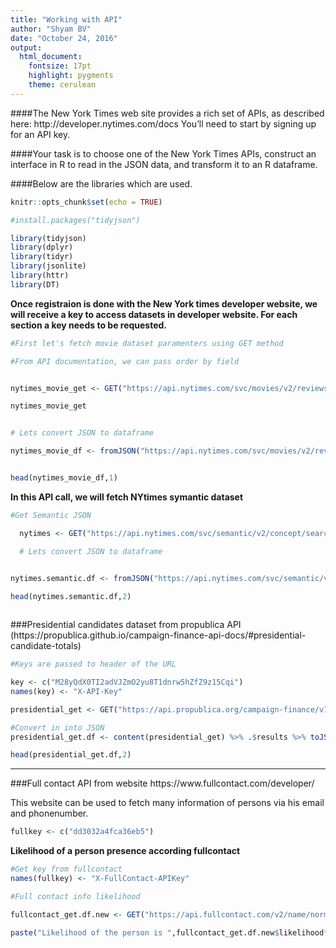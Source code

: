 ```yaml
---
title: "Working with API"
author: "Shyam BV"
date: "October 24, 2016"
output:
  html_document:
    fontsize: 17pt
    highlight: pygments
    theme: cerulean
---
```



####The New York Times web site provides a rich set of APIs, as described here: http://developer.nytimes.com/docs You’ll need to start by signing up for an API key.

####Your task is to choose one of the New York Times APIs, construct an interface in R to read in the JSON data, and transform it to an R dataframe.

####Below are the libraries which are used. 

```r
knitr::opts_chunk$set(echo = TRUE)

#install.packages("tidyjson")

library(tidyjson)
library(dplyr)
library(tidyr)
library(jsonlite)
library(httr)
library(DT)

```


**Once registraion is done with the New York times developer website, we will receive a key to access datasets in developer website. For each section a key needs to be requested.**

```r

#First let's fetch movie dataset paramenters using GET method

#From API documentation, we can pass order by field


nytimes_movie_get <- GET("https://api.nytimes.com/svc/movies/v2/reviews/all.json",query = list(api_key = "5ca6581c5c0c4d22a89d258eaeb17846",order="by-title",offset=20))

nytimes_movie_get


# Lets convert JSON to dataframe

nytimes_movie_df <- fromJSON("https://api.nytimes.com/svc/movies/v2/reviews/all.json?api_key=5ca6581c5c0c4d22a89d258eaeb17846") %>% data.frame()


head(nytimes_movie_df,1)

```


**In this API call, we will fetch NYtimes symantic dataset**

```r


#Get Semantic JSON

  nytimes <- GET("https://api.nytimes.com/svc/semantic/v2/concept/search.json",query = list(api_key = "5ca6581c5c0c4d22a89d258eaeb17846",query="Active")) 

  # Lets convert JSON to dataframe 

  
nytimes.semantic.df <- fromJSON("https://api.nytimes.com/svc/semantic/v2/concept/search.json?api_key=5ca6581c5c0c4d22a89d258eaeb17846&query=Active") %>%  data.frame()

head(nytimes.semantic.df,2)



```

###Presidential  candidates dataset from propublica API (https://propublica.github.io/campaign-finance-api-docs/#presidential-candidate-totals)


```r

#Keys are passed to header of the URL

key <- c("M28yQdX0TI2adVJZmO2yu8T1dnrw5hZfZ9z15Cqi")
names(key) <- "X-API-Key"

presidential_get <- GET("https://api.propublica.org/campaign-finance/v1/2016/president/totals.json", add_headers(.headers = key),content_type_json()) 

#Convert in into JSON
presidential_get.df <- content(presidential_get) %>% .$results %>% toJSON() %>% fromJSON()

head(presidential_get.df,2)


```

********

###Full contact API from website https://www.fullcontact.com/developer/

This website can be used to fetch many information of persons via his email and phonenumber. 


```r
fullkey <- c("dd3032a4fca36eb5")

```


**Likelihood of a person presence according fullcontact**

```r

#Get key from fullcontact
names(fullkey) <- "X-FullContact-APIKey"

#Full contact info likelihood

fullcontact_get.df.new <- GET("https://api.fullcontact.com/v2/name/normalizer.json?q=Hillary%20Clinton",add_headers(.headers =fullkey),content_type_json()) %>% content(.) %>% toJSON() %>% fromJSON()

paste("Likelihood of the person is ",fullcontact_get.df.new$likelihood*100,"%")


```



